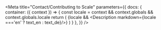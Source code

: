 

<Meta title="Contact/Contributing to Scale"
  parameters={{
      docs: {
          container: ({ context }) => {
              const locale = context && context.globals && context.globals.locale
              return (
                  <DocsContainer context={context}>
                      {locale && <Description markdown={locale ==='en' ? text_en : text_de}/>}
                  </DocsContainer>
              )
          }
      },
  }}
/>
